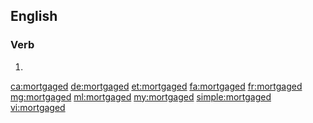 ==English==

===Verb===
{{head|en|verb form}}

# {{en-past of|mortgage}}

[[ca:mortgaged]]
[[de:mortgaged]]
[[et:mortgaged]]
[[fa:mortgaged]]
[[fr:mortgaged]]
[[mg:mortgaged]]
[[ml:mortgaged]]
[[my:mortgaged]]
[[simple:mortgaged]]
[[vi:mortgaged]]